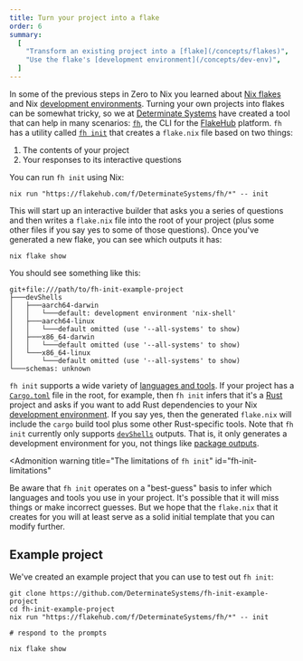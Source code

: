 ```yaml
---
title: Turn your project into a flake
order: 6
summary:
  [
    "Transform an existing project into a [flake](/concepts/flakes)",
    "Use the flake's [development environment](/concepts/dev-env)",
  ]
---
```


In some of the previous steps in Zero to Nix you learned about [Nix flakes][flakes] and Nix [development environments][dev-env].
Turning your own projects into flakes can be somewhat tricky, so we at [Determinate Systems][detsys] have created a tool that can help in many scenarios: [`fh`][fh], the CLI for the [FlakeHub] platform.
`fh` has a utility called [`fh init`][fh-init] that creates a `flake.nix` file based on two things:

1. The contents of your project
1. Your responses to its interactive questions

You can run `fh init` using Nix:

```shell title="Initialize your flake"
nix run "https://flakehub.com/f/DeterminateSystems/fh/*" -- init
```

This will start up an interactive builder that asks you a series of questions and then writes a `flake.nix` file into the root of your project (plus some other files if you say yes to some of those questions).
Once you've generated a new flake, you can see which outputs it has:

```shell title="Display the flake's outputs"
nix flake show
```

You should see something like this:

```text title="Flake outputs"
git+file:///path/to/fh-init-example-project
├───devShells
│   ├───aarch64-darwin
│   │   └───default: development environment 'nix-shell'
│   ├───aarch64-linux
│   │   └───default omitted (use '--all-systems' to show)
│   ├───x86_64-darwin
│   │   └───default omitted (use '--all-systems' to show)
│   └───x86_64-linux
│       └───default omitted (use '--all-systems' to show)
└───schemas: unknown
```

`fh init` supports a wide variety of [languages and tools][handlers].
If your project has a [`Cargo.toml`][cargo-toml] file in the root, for example, then `fh init` infers that it's a [Rust] project and asks if you want to add Rust dependencies to your Nix [development environment][dev-env].
If you say yes, then the generated `flake.nix` will include the `cargo` build tool plus some other Rust-specific tools.
Note that `fh init` currently only supports [`devShells`][dev-env] outputs.
That is, it only generates a development environment for you, not things like [package outputs][packages].

<Admonition
  warning
  title="The limitations of `fh init`"
  id="fh-init-limitations"
>
  Be aware that `fh init` operates on a "best-guess" basis to infer which
  languages and tools you use in your project. It's possible that it will miss
  things or make incorrect guesses. But we hope that the `flake.nix` that it
  creates for you will at least serve as a solid initial template that you can
  modify further.
</Admonition>

## Example project

We've created an example project that you can use to test out `fh init`:

```shell title="Test out fh init using the example project"
git clone https://github.com/DeterminateSystems/fh-init-example-project
cd fh-init-example-project
nix run "https://flakehub.com/f/DeterminateSystems/fh/*" -- init

# respond to the prompts

nix flake show
```

[cargo-toml]: https://doc.rust-lang.org/cargo/reference/manifest.html
[detsys]: https://determinate.systems
[dev-env]: /concepts/dev-env
[fh]: https://github.com/DeterminateSystems/fh
[fh-init]: https://github.com/determinateSystems/fh#initialize-a-new-flakenix-from-scratch
[flakehub]: /concepts/flakehub
[flakes]: /concepts/flakes
[handlers]: https://github.com/DeterminateSystems/fh/tree/main/src/cli/cmd/init/handlers
[packages]: /concepts/packages
[rust]: https://rust-lang.org
